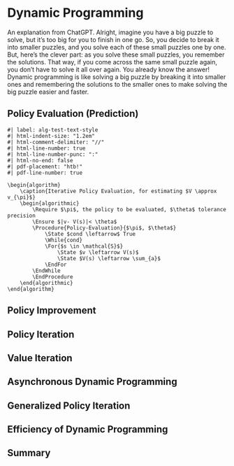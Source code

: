 # Dynamic Programming

An explanation from ChatGPT. Alright, imagine you have a big puzzle to solve,
but it's too big for you to finish in one go. So, you decide to break it into
smaller puzzles, and you solve each of these small puzzles one by one. But,
here's the clever part: as you solve these small puzzles, you remember the
solutions. That way, if you come across the same small puzzle again, you don't
have to solve it all over again. You already know the answer! Dynamic
programming is like solving a big puzzle by breaking it into smaller ones and
remembering the solutions to the smaller ones to make solving the big puzzle
easier and faster.

## Policy Evaluation (Prediction)

```pseudocode
#| label: alg-test-text-style
#| html-indent-size: "1.2em"
#| html-comment-delimiter: "//"
#| html-line-number: true
#| html-line-number-punc: ":"
#| html-no-end: false
#| pdf-placement: "htb!"
#| pdf-line-number: true

\begin{algorithm}
	\caption{Iterative Policy Evaluation, for estimating $V \approx v_{\pi}$}
	\begin{algorithmic}
		\Require $\pi$, the policy to be evaluated, $\theta$ tolerance precision
		\Ensure $|v- V(s)|< \theta$
		\Procedure{Policy-Evaluation}{$\pi$, $\theta$}
			\State $cond \leftarrow$ True
			\While{cond}
  			\For{$s \in \mathcal{S}$}
  				\State $v \leftarrow V(s)$
  				\State $V(s) \leftarrow \sum_{a}$ 
  			\EndFor
  		\EndWhile
		\EndProcedure
	\end{algorithmic}
\end{algorithm}
```


## Policy Improvement

## Policy Iteration

## Value Iteration

## Asynchronous Dynamic Programming

## Generalized Policy Iteration

## Efficiency of Dynamic Programming

## Summary
